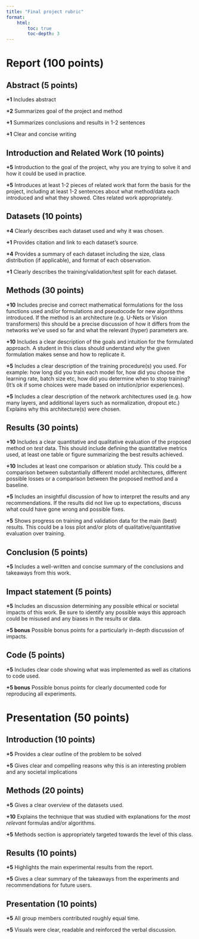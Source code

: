 ```yaml
---
title: "Final project rubric"
format:
    html:
        toc: true
        toc-depth: 3
---
```


# Report (100 points)

## Abstract (5 points)

**+1** Includes abstract

**+2** Summarizes goal of the project and method

**+1** Summarizes conclusions and results in 1-2 sentences

**+1** Clear and concise writing

## Introduction and Related Work (10 points)

**+5** Introduction to the goal of the project, why you are trying to solve it and how it could be used in practice.

**+5** Introduces at least 1-2 pieces of related work that form the basis for the project, including at least 1-2 sentences about what method/data each introduced and what they showed. Cites related work appropriately.

## Datasets (10 points)

**+4** Clearly describes each dataset used and why it was chosen.

**+1** Provides citation and link to each dataset's source.

**+4** Provides a summary of each dataset including the size, class distribution (if applicable), and format of each observation.

**+1** Clearly describes the training/validation/test split for each dataset.

## Methods (30 points)

**+10** Includes precise and correct mathematical formulations for the loss functions used and/or formulations and pseudocode for new algorithms introduced. If the method is an architecture (e.g. U-Nets or Vision transformers) this should be a precise discussion of how it differs from the networks we've used so far and what the relevant (hyper) parameters are. 

**+10** Includes a clear description of the goals and intuition for the formulated approach. A student in this class should understand *why* the given formulation makes sense and how to replicate it.

**+5** Includes a clear description of the training procedure(s) you used. For example: how long did you train each model for, how did you choose the learning rate, batch size etc, how did you determine when to stop training? (It's ok if some choices were made based on intution/prior experiences).

**+5** Includes a clear description of the network architectures used (e.g. how many layers, and additional layers such as normalization, dropout etc.) Explains why this architecture(s) were chosen.

## Results (30 points)

**+10** Includes a clear quantitative and qualitative evaluation of the proposed method on *test* data. This should include defining the quantitative metrics used, at least one table or figure summarizing the best results achieved. 

**+10** Includes at least one comparison or ablation study. This could be a comparison between substantially different model architectures, different possible losses or a comparison between the proposed method and a baseline.

**+5** Includes an insightful discussion of how to interpret the results and any recommendations. If the results did not live up to expectations, discuss what could have gone wrong and possible fixes.

**+5** Shows progress on training and validation data for the main (best) results. This could be a loss plot and/or plots of qualitative/quantitative evaluation over training.

## Conclusion (5 points)

**+5** Includes a well-written and concise summary of the conclusions and takeaways from this work.

## Impact statement (5 points)

**+5** Includes an discussion determining any possible ethical or societal impacts of this work. Be sure to identify any possible ways this approach could be misused and any biases in the results or data. 

**+5 bonus** Possible bonus points for a particularly in-depth discussion of impacts.

## Code (5 points)

**+5** Includes clear code showing what was implemented as well as citations to code used.

**+5 bonus** Possible bonus points for clearly documented code for reproducing all experiments.

# Presentation (50 points)

## Introduction (10 points)

**+5** Provides a clear outline of the problem to be solved

**+5** Gives clear and compelling reasons why this is an interesting problem and any societal implications

## Methods (20 points)

**+5** Gives a clear overview of the datasets used.

**+10** Explains the technique that was studied with explanations for the *most relevant* formulas and/or algorithms.

**+5** Methods section is appropriately targeted towards the level of this class.

## Results (10 points)

**+5** Highlights the main experimental results from the report.

**+5** Gives a clear summary of the takeaways from the experiments and recommendations for future users.

## Presentation (10 points)

**+5** All group members contributed roughly equal time.

**+5** Visuals were clear, readable and reinforced the verbal discussion.